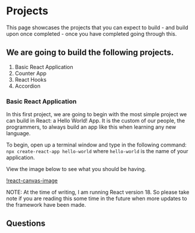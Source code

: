 # Projects

This page showcases the projects that you can expect to build - and build upon once completed - once you have completed going through this.

## We are going to build the following projects.

1. Basic React Application
2. Counter App
3. React Hooks
4. Accordion

### Basic React Application

In this first project, we are going to begin with the most simple project we can build in React: a Hello World! App. It is the custom of our people, the programmers, to always build an app like this when learning any new language.

To begin, open up a terminal window and type in the following command:
`npx create-react-app hello-world` where `hello-world` is the name of your application.

View the image below to see what you should be having.

[!react-canvas-image](./react-demo-image.png)

NOTE: At the time of writing, I am running React version 18. So please take note if you are reading this some time in the future when more updates to the framework have been made.

## Questions
